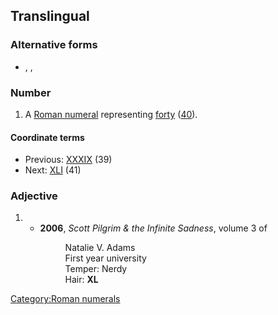 ==Translingual==

===Alternative forms===
* {{l|mul|xl}}, {{l|mul|XXXX}}, {{l|mul|xxxx}}

===Number===
{{mul-number}}

# A [[Roman numeral]] representing [[forty]] ([[40]]).

====Coordinate terms====
* Previous: [[XXXIX]] (39)
* Next: [[XLI]] (41)

===Adjective===
{{head|mul|adjective}}

# {{initialism of|[[extra]] [[large]]|lang=en}}
#* '''2006''', ''Scott Pilgrim & the Infinite Sadness'', volume 3 of ''{{w|Scott Pilgrim}}''
#*:Natalie V. Adams
#*:First year university
#*:Temper: Nerdy
#*:Hair: '''XL'''

[[Category:Roman numerals]]